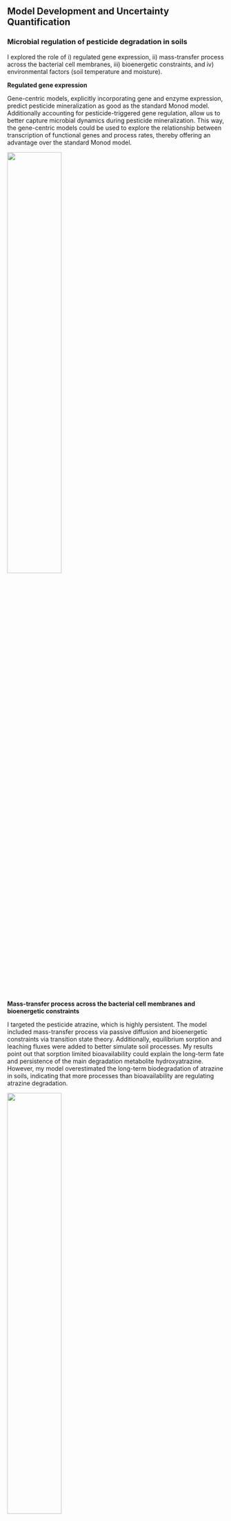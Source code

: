 
## **Model Development and Uncertainty Quantification**

### **Microbial regulation of pesticide degradation in soils**

I explored the role of i) regulated gene expression, ii) mass-transfer process across the bacterial cell membranes, iii) bioenergetic constraints, and iv) environmental factors (soil temperature and moisture).

**Regulated gene expression** 

Gene-centric models, explicitly incorporating gene and enzyme expression, predict pesticide mineralization as good as the standard Monod model. Additionally accounting for pesticide-triggered gene regulation, allow us to better capture microbial dynamics during pesticide mineralization. This way, the gene-centric models could be used to explore the relationship between transcription of functional genes and process rates, thereby offering an advantage over the standard Monod model.

![](figure_1.jpg){width=50%}

**Mass-transfer process across the bacterial cell membranes and bioenergetic constraints**

I targeted the pesticide atrazine, which is highly persistent. The model included mass-transfer process via passive diffusion and bioenergetic constraints via transition state theory. Additionally, equilibrium sorption and leaching fluxes were added to better simulate soil processes. My results point out that sorption limited bioavailability could explain the long-term fate and persistence of the main degradation metabolite hydroxyatrazine. However, my model overestimated the long-term biodegradation of atrazine in soils, indicating that more processes than bioavailability are regulating atrazine degradation.

![](Figure_2.jpg){width=50%}

**Environmental factors (soil temperature and moisture)**

Through a combination of lab experiments and modeling, I investigated MCPA degradation under different soil temperature (10°C and 20°C) and moisture (pF 1.8 and 3.5) regimes, and substrate concentrations (1 and 20 mg/Kg). M results show that microbial degrader populations degrade the pesticide even in colder and drier soils and at low substrate concentrations. By measuring and simulating a higher carbon use efficiency (CUE), I could confirm that microbial degraders are able to cope with such limiting conditions by allocating more carbon to their biomass as a result of potential physiological adaptation. Therefore, extreme environmental conditions are unlikely to explain pesticide persistence in soils.

![](figure_3.png){width=50%}

## **Parameter Estimation**

### **Omics data into trait-based models**

Trait-based models have been used to explore the effects of changes in environmental conditions on microbial community assembly and the subsequent effects on soil biogeochemical processes. However, in order to use trait-based models for predictions, robust model calibration, as well as validation against empirical measurements, are needed. Typically, model parameter values are retrieved from physiological laboratory assays. However, these assays are limited to the culturable minority of soil microbiome taxa. In this context, omics data emerge as a rich data source to estimate trait values for a larger portion of the soil microbiome. This data-model integration pipeline, we expect to strengthen model predictions for these environments.

![](figure_5.jpg){width=50%}

## **Optimal design of experiments**

The lack of informative data for the validation of model processes hampered model development. Therefore, in the fourth part of this thesis, I used atrazine with its rather complex degradation pathway to apply a prospective optimal design method to find the optimal experimental designs to enable us identifying the degradation pathway present in a given environment. The optimal designs found suggest to prioritize determining metabolites and biomass of specific degraders, which are not typically measured in environmental fate studies. These data will lead to more robust model formulations for risk assessment and decision-making.

![](figure_test.png){width=50%}

## **Data Analysis**











